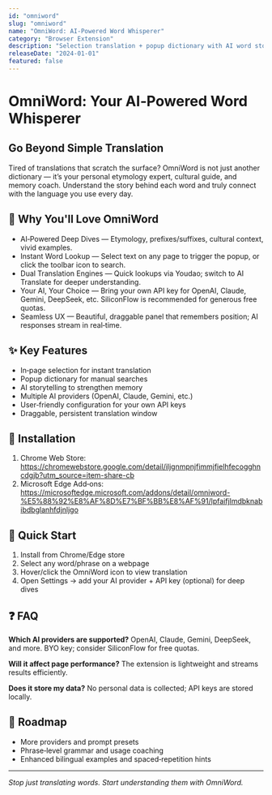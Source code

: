 ```yaml
---
id: "omniword"
slug: "omniword"
name: "OmniWord: AI-Powered Word Whisperer"
category: "Browser Extension"
description: "Selection translation + popup dictionary with AI word storytelling"
releaseDate: "2024-01-01"
featured: false
---
```


# OmniWord: Your AI‑Powered Word Whisperer

## Go Beyond Simple Translation
Tired of translations that scratch the surface? OmniWord is not just another dictionary — it’s your personal etymology expert, cultural guide, and memory coach. Understand the story behind each word and truly connect with the language you use every day.

## 🚀 Why You'll Love OmniWord
- AI‑Powered Deep Dives — Etymology, prefixes/suffixes, cultural context, vivid examples.
- Instant Word Lookup — Select text on any page to trigger the popup, or click the toolbar icon to search.
- Dual Translation Engines — Quick lookups via Youdao; switch to AI Translate for deeper understanding.
- Your AI, Your Choice — Bring your own API key for OpenAI, Claude, Gemini, DeepSeek, etc. SiliconFlow is recommended for generous free quotas.
- Seamless UX — Beautiful, draggable panel that remembers position; AI responses stream in real‑time.

## ✨ Key Features
- In‑page selection for instant translation
- Popup dictionary for manual searches
- AI storytelling to strengthen memory
- Multiple AI providers (OpenAI, Claude, Gemini, etc.)
- User‑friendly configuration for your own API keys
- Draggable, persistent translation window

## 🔧 Installation
1. Chrome Web Store: https://chromewebstore.google.com/detail/iljgnmpnjfimmjfielhfecogghncdgjb?utm_source=item-share-cb
2. Microsoft Edge Add‑ons: https://microsoftedge.microsoft.com/addons/detail/omniword-%E5%88%92%E8%AF%8D%E7%BF%BB%E8%AF%91/lpfaifjlmdbknabibdbglanhfdjnljgo

## 🎯 Quick Start
1. Install from Chrome/Edge store
2. Select any word/phrase on a webpage
3. Hover/click the OmniWord icon to view translation
4. Open Settings → add your AI provider + API key (optional) for deep dives

## ❓ FAQ
**Which AI providers are supported?** OpenAI, Claude, Gemini, DeepSeek, and more. BYO key; consider SiliconFlow for free quotas.

**Will it affect page performance?** The extension is lightweight and streams results efficiently.

**Does it store my data?** No personal data is collected; API keys are stored locally.

## 🚀 Roadmap
- More providers and prompt presets
- Phrase‑level grammar and usage coaching
- Enhanced bilingual examples and spaced‑repetition hints

---

*Stop just translating words. Start understanding them with OmniWord.*

